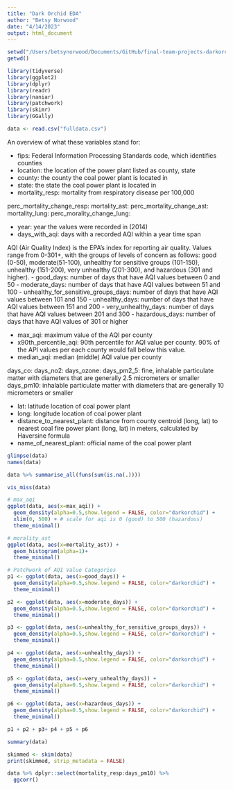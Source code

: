 ```yaml
---
title: "Dark Orchid EDA"
author: "Betsy Norwood"
date: "4/14/2023"
output: html_document
---
```


```r

setwd("/Users/betsynorwood/Documents/GitHub/final-team-projects-darkorchid/DarkOrchid/Output")
getwd()

library(tidyverse)
library(ggplot2)
library(dplyr)
library(readr)
library(naniar)
library(patchwork)
library(skimr)
library(GGally)

data <- read.csv("fulldata.csv")

```
An overview of what these variables stand for:

 - fips: Federal Information Processing Standards code, which identifies counties 
 - location: the location of the power plant listed as county, state  
 - county: the county the coal power plant is located in 
 - state: the state the coal power plant is located in 
 - mortality_resp: mortality from respiratory disease per 100,000
 
perc_mortality_change_resp: 
mortality_ast: 
perc_mortality_change_ast: 
mortality_lung: 
perc_morality_change_lung: 

 - year: year the values were recorded in (2014)
 - days_with_aqi: days with a recorded AQI within a year time span 

AQI (Air Quality Index) is the EPA's index for reporting air quality. Values range from 0-301+, with the groups of levels of concern as follows: good (0-50), moderate(51-100), unhealthy for sensitive groups (101-150), unhealthy (151-200), very unhealthy (201-300), and hazardous (301 and higher). 
 - good_days: number of days that have AQI values between 0 and 50 
 - moderate_days: number of days that have AQI values between 51 and 100
 - unhealthy_for_sensitive_groups_days: number of days that have AQI values between 101 and 150
 - unhealthy_days: number of days that have AQI values between 151 and 200
 - very_unhealthy_days: number of days that have AQI values between 201 and 300
 - hazardous_days: number of days that have AQI values of 301 or higher 

 - max_aqi: maximum value of the AQI per county 
 - x90th_percentile_aqi: 90th percentile for AQI value per county. 90% of the API values per each county would fall below this value. 
 - median_aqi: median (middle) AQI value per county 
 
days_co: 
days_no2:
days_ozone: 
days_pm2_5: fine, inhalable particulate matter with diameters that are generally 2.5 micrometers or smaller 
days_pm10: inhalable particulate matter with diameters that are generally 10 micrometers or smaller 

 - lat: latitude location of coal power plant 
 - long: longitude location of coal power plant 
 - distance_to_nearest_plant: distance from county centroid (long, lat) to nearest coal fire power plant (long, lat) in meters, calculated by   Haversine formula  
 - name_of_nearest_plant: official name of the coal power plant 

```r

glimpse(data)
names(data)

data %>% summarise_all(funs(sum(is.na(.))))

vis_miss(data)

```

```r

# max_aqi 
ggplot(data, aes(x=max_aqi)) +
  geom_density(alpha=0.5,show.legend = FALSE, color="darkorchid") +
  xlim(0, 500) + # scale for aqi is 0 (good) to 500 (hazardous)
  theme_minimal()

# morality_ast 
ggplot(data, aes(x=mortality_ast)) +
  geom_histogram(alpha=1)+
  theme_minimal()

# Patchwork of AQI Value Categories 
p1 <- ggplot(data, aes(x=good_days)) +
  geom_density(alpha=0.5,show.legend = FALSE, color="darkorchid") +
  theme_minimal()

p2 <- ggplot(data, aes(x=moderate_days)) +
  geom_density(alpha=0.5,show.legend = FALSE, color="darkorchid") +
  theme_minimal()

p3 <- ggplot(data, aes(x=unhealthy_for_sensitive_groups_days)) +
  geom_density(alpha=0.5,show.legend = FALSE, color="darkorchid") +
  theme_minimal()

p4 <- ggplot(data, aes(x=unhealthy_days)) +
  geom_density(alpha=0.5,show.legend = FALSE, color="darkorchid") +
  theme_minimal()

p5 <- ggplot(data, aes(x=very_unhealthy_days)) +
  geom_density(alpha=0.5,show.legend = FALSE, color="darkorchid") +
  theme_minimal()

p6 <- ggplot(data, aes(x=hazardous_days)) +
  geom_density(alpha=0.5,show.legend = FALSE, color="darkorchid") +
  theme_minimal()

p1 + p2 + p3+ p4 + p5 + p6
```

```r

summary(data)

skimmed <- skim(data)
print(skimmed, strip_metadata = FALSE)

data %>% dplyr::select(mortality_resp:days_pm10) %>%
  ggcorr()

``` 



